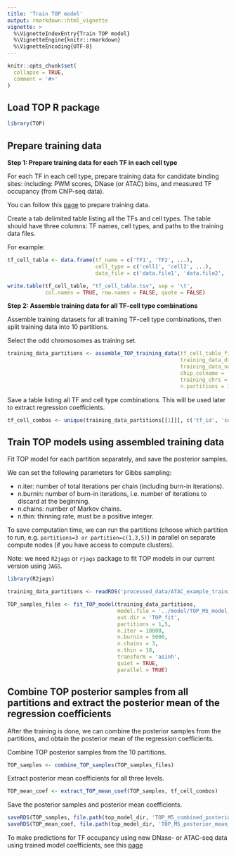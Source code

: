 ```yaml
---
title: 'Train TOP model'
output: rmarkdown::html_vignette
vignette: >
  %\VignetteIndexEntry{Train TOP model}
  %\VignetteEngine{knitr::rmarkdown}
  %\VignetteEncoding{UTF-8}
---
```


```r
knitr::opts_chunk$set(
  collapse = TRUE,
  comment = '#>'
)
```

Load TOP R package
---------------------

```r
library(TOP)
```


Prepare training data
---------------------

**Step 1: Prepare training data for each TF in each cell type**

For each TF in each cell type, prepare training data for candidate binding sites:
including: PWM scores, DNase (or ATAC) bins, 
and measured TF occupancy (from ChIP-seq data).

You can follow this [page](data_preparation.html) to prepare training data.

Create a tab delimited table listing all the TFs and cell types. 
The table should have three columns:
TF names, cell types, and paths to the training data files.

For example:
```r
tf_cell_table <- data.frame(tf_name = c('TF1', 'TF2', ...),
                            cell_type = c('cell1', 'cell2', ...),
                            data_file = c('data.file1', 'data.file2', ...))

write.table(tf_cell_table, "tf_cell_table.tsv", sep = '\t', 
            col.names = TRUE, row.names = FALSE, quote = FALSE)
```

**Step 2: Assemble training data for all TF-cell type combinations**

Assemble training datasets for all training TF-cell type 
combinations, then split training data into 10 partitions.

Select the odd chromosomes as training set.
```r
training_data_partitions <- assemble_TOP_training_data(tf_cell_table_file = 'tf_cell_table.tsv',
                                                       training_data_dir = 'training_data_dir/', 
                                                       training_data_name = 'TOP_training_data',
                                                       chip_colname = 'chip',
                                                       training_chrs = paste0('chr', seq(1,21,2)), 
                                                       n.partitions = 10)
```

Save a table listing all TF and cell type combinations. 
This will be used later to extract regression coefficients.
```r
tf_cell_combos <- unique(training_data_partitions[[1]][, c('tf_id', 'cell_id', 'tf_name', 'cell_type')])
```

Train TOP models using assembled training data
----------------------------------------------

Fit TOP model for each partition separately, and save the posterior samples.

We can set the following parameters for Gibbs sampling: 

- n.iter: number of total iterations per chain (including burn-in iterations).
- n.burnin: number of burn-in iterations, i.e. number of iterations to discard at the beginning.
- n.chains: number of Markov chains.
- n.thin: thinning rate, must be a positive integer.

To save computation time, we can run the partitions 
(choose which partition to run, e.g. `partitions=3 or partition=c(1,3,5)`) 
in parallel on separate compute nodes (if you have access to compute clusters). 

Note: we need `R2jags` or `rjags` package to fit TOP models 
in our current version using `JAGS`.
```r
library(R2jags)

training_data_partitions <- readRDS('processed_data/ATAC_example_training_data.all.partitions.rds')

TOP_samples_files <- fit_TOP_model(training_data_partitions, 
                                   model.file = '../model/TOP_M5_model_jags_priorVar1.txt',
                                   out.dir = 'TOP_fit',
                                   partitions = 1,5,
                                   n.iter = 10000,
                                   n.burnin = 5000,
                                   n.chains = 3,
                                   n.thin = 10,
                                   transform = 'asinh',
                                   quiet = TRUE,
                                   parallel = TRUE)
```

Combine TOP posterior samples from all partitions and extract the posterior mean of the regression coefficients
----------------------------------------------------------------------------------------------------------------

After the training is done, we can combine the posterior samples from the partitions,
and obtain the posterior mean of the regression coefficients.

Combine TOP posterior samples from the 10 partitions.
```r
TOP_samples <- combine_TOP_samples(TOP_samples_files)
```

Extract posterior mean coefficients for all three levels.
```r
TOP_mean_coef <- extract_TOP_mean_coef(TOP_samples, tf_cell_combos)
```

Save the posterior samples and posterior mean coefficients.
```r
saveRDS(TOP_samples, file.path(top_model_dir, 'TOP_M5_combined_posterior_samples.rds'))
saveRDS(TOP_mean_coef, file.path(top_model_dir, 'TOP_M5_posterior_mean_coef.rds'))
```

To make predictions for TF occupancy using new DNase- or ATAC-seq data 
using trained model coefficients,
see this [page](predict_TF_occupancy_with_trained_model.html)

